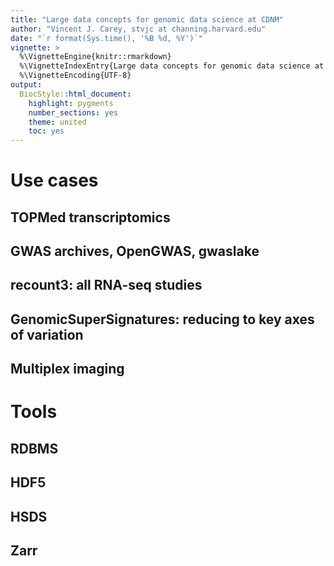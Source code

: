 ```yaml
---
title: "Large data concepts for genomic data science at CDNM"
author: "Vincent J. Carey, stvjc at channing.harvard.edu"
date: "`r format(Sys.time(), '%B %d, %Y')`"
vignette: >
  %\VignetteEngine{knitr::rmarkdown}
  %\VignetteIndexEntry{Large data concepts for genomic data science at CDNM}
  %\VignetteEncoding{UTF-8}
output:
  BiocStyle::html_document:
    highlight: pygments
    number_sections: yes
    theme: united
    toc: yes
---
```


# Use cases

## TOPMed transcriptomics

## GWAS archives, OpenGWAS, gwaslake

## recount3: all RNA-seq studies

## GenomicSuperSignatures: reducing to key axes of variation

## Multiplex imaging

# Tools

## RDBMS

## HDF5

## HSDS

## Zarr

